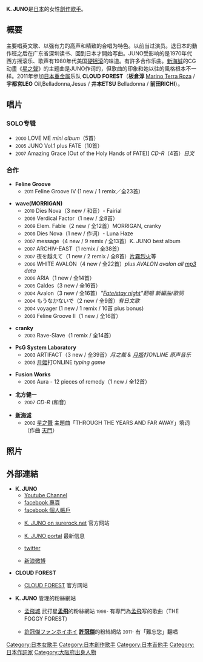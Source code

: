 {{藝人
| 姓名     = K. JUNO
| 類型     = 女歌手
| 圖片     =  
| 音樂類型 = [[摇滚音樂|摇滚音樂]]
| 相關團體 = CLOUD FOREST
| 演奏樂器 = [[歌唱|歌唱]]、[[吉他|吉他]]
| 網站     = http://www.surerock.net/ K. JUNO on SUREROCK.NET
| IMDb    = 2941643
}}

'''K. JUNO'''是[[日本|日本]]的女性[[創作歌手|創作歌手]]。

== 概要 ==
主要唱英文歌、以强有力的高声和精致的合唱为特色。以前当过演员。退日本的動作班之后在广东省深圳读书、回到日本才開始写曲。JUNO受影响的是1970年代西方摇滚乐、歌声有1980年代美国[[硬摇滚|硬摇滚]]的味道。有許多合作乐曲。[[新海誠|新海誠]]的CG动畫《[[星之聲|星之聲]]》的主题曲是JUNO作词的，但歌曲的印象和她以往的風格根本不一样。2011年参加[[日本重金属|日本重金属]]乐队 '''CLOUD FOREST'''（'''板倉淳''' [[Marino|Marino]],[[Terra_Roza|Terra Roza]] / '''宇都宮LEO''' Oil,Belladonna,Jesus / '''井本ETSU''' Belladonna / '''前田RICHI'''）。

== 唱片 ==
=== SOLO专辑 ===
*<small>2000</small> LOVE ME ''mini album''（5首）
*<small>2005</small> JUNO Vol.1 plus FATE（10首）
*<small>2007</small> Amazing Grace (Out of the Holy Hands of FATE)] ''CD-R''（4首）''日文''

=== 合作 ===
*'''Feline Groove'''
**<small>2011</small> Feline Groove IV (1 new / 1 remix／全23首）

*'''wave(MORRIGAN)'''
**<small>2010</small> Dies Nova（3 new / 和音）- Fairial
**<small>2009</small> Verdical Factor（1 new / 全8首）
**<small>2009</small> Elem. Fable（2 new / 全12首）MORRIGAN, cranky
**<small>2009</small> Dies Nova（1 new / 作词）- Luna Haze
**<small>2007</small> message（4 new / 9 remix / 全13首）K. JUNO best album
**<small>2007</small> ARCHIV-EAST（1 remix / 全38首）
**<small>2007</small> 夜を越えて（1 new / 2 remix / 全8首）[[片霧烈火|片霧烈火]]等
**<small>2006</small> WHITE AVALON（4 new / 全22首）''plus AVALON avalon all [[mp3|mp3]] data''
**<small>2006</small> ARIA（1 new / 全14首）
**<small>2005</small> Caldes（3 new / 全16首）
**<small>2004</small> Avalon（3 new / 全16首）''"[[Fate/stay_night|Fate/stay night]]"翻唱 新編曲/歌詞''
**<small>2004</small> もうなかないで（2 new / 全9首）''有日文歌''
**<small>2004</small> voyager (1 new / 1 remix / 10首 plus bonus) 
**<small>2003</small> Feline Groove II（1 new / 全16首）

*'''cranky'''
**<small>2003</small> Rave-Slave（1 remix / 全14首）

*'''PsG System Laboratory'''
**<small>2003</small> ARTIFACT（3 new / 全39首）''月之裁 & [[月姬|月姬]]打ONLINE 原声音乐''
**<small>2003</small> [[月姬|月姬]]打ONLINE ''typing game''

*'''Fusion Works'''
**<small>2006</small> Aura - 12 pieces of remedy（1 new / 全12首）

*'''北方健一'''
**<small>2007</small> ''CD-R'' (和音)

*'''[[新海诚|新海诚]]'''
**<small>2002</small> [[星之聲|星之聲]] 主題曲「THROUGH THE YEARS AND FAR AWAY」填词（作曲 [[天門_(作曲家)|天門]]）

== 照片 ==


== 外部連結 ==
*'''K. JUNO'''
**[http://www.youtube.com/user/surerocknet Youtube Channel] {{Wayback|url=http://www.youtube.com/user/surerocknet |date=20190216212546 }}
**[http://www.facebook.com/surerocknet facebook 專頁] {{Wayback|url=http://www.facebook.com/surerocknet |date=20190216212546 }}
**[http://www.facebook.com/kayjuno facebook 個人帳戶] {{Wayback|url=http://www.facebook.com/kayjuno |date=20190216212546 }}
**{{en icon}} [http://www.surerock.net/ K. JUNO on surerock.net] {{Wayback|url=http://www.surerock.net/ |date=20201127092230 }} 官方网站
**{{ja icon}} [http://surerock.net/ K. JUNO portal] {{Wayback|url=http://surerock.net/ |date=20201127092230 }} 最新信息
**{{ja icon}} [http://twitter.com/#!/K_JUNO_surerock twitter]{{Wayback|url=http://twitter.com/#!/K_JUNO_surerock |date=20151219045807 }}
**{{zh icon}} [http://www.weibo.com/surerock 新浪微博] {{Wayback|url=http://www.weibo.com/surerock |date=20200702215407 }}
*'''CLOUD FOREST'''
**{{ja icon}} [https://web.archive.org/web/20111206215436/http://www.geocities.jp/web_cloudforest/ CLOUD FOREST] 官方网站
*'''K. JUNO''' 管理的粉絲網站
**{{ja icon}} [http://www1.kcn.ne.jp/~juno/movies/ 孟飛城]{{Wayback|url=http://www1.kcn.ne.jp/~juno/movies/ |date=20111124090840 }} 武打星'''[[孟飛|孟飛]]'''的粉絲網站 <small>1998-</small> 有専門為[[孟飛|孟飛]]写的歌曲（THE FOGGY FOREST）
**{{ja icon}} [http://www1.kcn.ne.jp/~juno/movies/ 許冠傑ファンホイホイ]{{Wayback|url=http://www1.kcn.ne.jp/~juno/movies/ |date=20111124090840 }} '''[[許冠傑|許冠傑]]'''的粉絲網站 <small>2011-</small> 有「難忘您」翻唱

{{Authority control}}
[[Category:日本女歌手|Category:日本女歌手]]
[[Category:日本創作歌手|Category:日本創作歌手]]
[[Category:日本吉他手|Category:日本吉他手]]
[[Category:日本作詞家|Category:日本作詞家]]
[[Category:大阪府出身人物|Category:大阪府出身人物]]